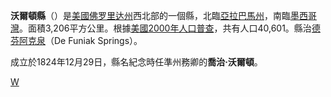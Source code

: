 {{Unreferenced|time=2019-02-02T14:58:43+00:00}}
{{Otheruses|沃尔顿县|subject=美國佛罗里达州的一個縣|other=同名的縣}}
{{Infobox U.S. County|
 county  = 沃尔顿县|
 state = 佛羅里達州 |
 en county  = Walton County|
 en state = Florida |
 seal =  Walton County FL logo.png |
 map = Walton County Florida.png |
 founded = 1824年12月29日 |
 seat = [[德芬阿克泉_(佛羅里達州)|德芬阿克泉]] | 
 area_total_sq_mi =1238 |
 area_water_sq_mi =180 |
 area percentage = 14.58% |
 census yr = 2000|
 pop = 40601 |
 density_km2 =15|
 web = www.co.walton.fl.us|
|}}
'''沃爾頓縣'''（{{lang-en|Walton County}}）是[[美國|美國]][[佛罗里达州|佛罗里达州]]西北部的一個縣，北臨[[亞拉巴馬州|亞拉巴馬州]]，南臨[[墨西哥灣|墨西哥灣]]。面積3,206平方公里。根據[[美國2000年人口普查|美國2000年人口普查]]，共有人口40,601。縣治[[德芬阿克泉_(佛羅里達州)|德芬阿克泉]]（De Funiak Springs）。

成立於1824年12月29日，縣名紀念時任準州務卿的'''喬治·沃爾頓'''。

{{沃爾頓縣 (佛羅里達州)}}
{{Florida}}
{{Florida-stub}}

[[Category:佛羅里達州行政區劃|W]]